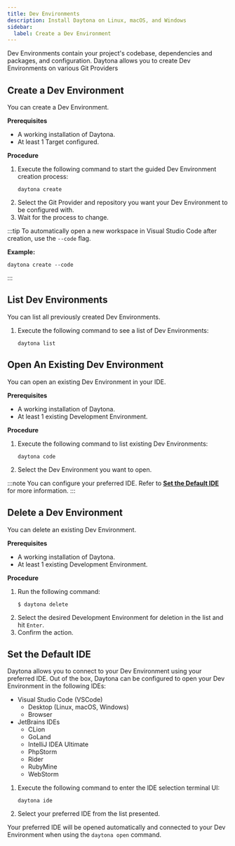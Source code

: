 ```yaml
---
title: Dev Environments
description: Install Daytona on Linux, macOS, and Windows
sidebar:
  label: Create a Dev Environment
---
```


Dev Environments contain your project's codebase, dependencies and packages, and configuration.
Daytona allows you to create Dev Environments on various Git Providers

## Create a Dev Environment
You can create a Dev Environment.

__Prerequisites__
*   A working installation of Daytona.
*   At least 1 Target configured.

__Procedure__
1.  Execute the following command to start the guided Dev Environment creation process:
    ```shell
    daytona create
    ```
2.  Select the Git Provider and repository you want your Dev Environment to be configured with.
3.  Wait for the process to change.

:::tip
To automatically open a new workspace in Visual Studio Code after creation, use the `--code` flag.

__Example:__
```shell
daytona create --code
```
:::

## List Dev Environments
You can list all previously created Dev Environments.

1.  Execute the following command to see a list of Dev Environments:
    ```shell
    daytona list
    ```

## Open An Existing Dev Environment
You can open an existing Dev Environment in your IDE.

__Prerequisites__
*   A working installation of Daytona.
*   At least 1 existing Development Environment.

__Procedure__
1.  Execute the following command to list existing Dev Environments:
    ```shell
    daytona code
    ```
2.  Select the Dev Environment you want to open.

:::note
You can configure your preferred IDE.
Refer to __[Set the Default IDE](#set-the-default-ide)__ for more information.
:::

## Delete a Dev Environment
You can delete an existing Dev Environment.

__Prerequisites__
*   A working installation of Daytona.
*   At least 1 existing Development Environment.

__Procedure__
1.  Run the following command:
    ```shell
    $ daytona delete
    ```
2.  Select the desired Development Environment for deletion in the list and hit `Enter`.
3.  Confirm the action.

## Set the Default IDE
Daytona allows you to connect to your Dev Environment using your preferred IDE.
Out of the box, Daytona can be configured to open your Dev Environment in the following IDEs:

*   Visual Studio Code (VSCode)
    *   Desktop (Linux, macOS, Windows)
    *   Browser
*   JetBrains IDEs
    *   CLion
    *   GoLand
    *   IntelliJ IDEA Ultimate
    *   PhpStorm
    *   Rider
    *   RubyMine
    *   WebStorm

1.  Execute the following command to enter the IDE selection terminal UI:
    ```shell
    daytona ide
    ```
2.  Select your preferred IDE from the list presented.

Your preferred IDE will be opened automatically and connected to your Dev Environment when using the `daytona open` command.

